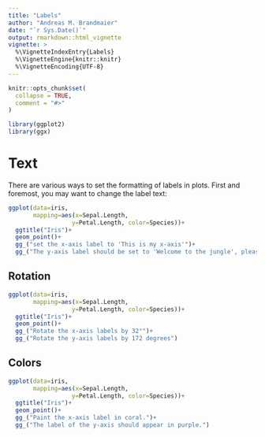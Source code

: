 ```yaml
---
title: "Labels"
author: "Andreas M. Brandmaier"
date: "`r Sys.Date()`"
output: rmarkdown::html_vignette
vignette: >
  %\VignetteIndexEntry{Labels}
  %\VignetteEngine{knitr::knitr}
  %\VignetteEncoding{UTF-8}
---
```


```r
knitr::opts_chunk$set(
  collapse = TRUE,
  comment = "#>"
)

library(ggplot2)
library(ggx)
```

# Text

There are various ways to set the formatting of labels in plots. First and foremost, you may want to change the label text:

```r
ggplot(data=iris, 
       mapping=aes(x=Sepal.Length, 
                  y=Petal.Length, color=Species))+
  ggtitle("Iris")+
  geom_point()+
  gg_("set the x-axis label to 'This is my x-axis'")+
  gg_("The y-axis label should be set to 'Welcome to the jungle', please")
```

## Rotation

```r
ggplot(data=iris, 
       mapping=aes(x=Sepal.Length, 
                  y=Petal.Length, color=Species))+
  ggtitle("Iris")+
  geom_point()+
  gg_("Rotate the x-axis labels by 32°")+
  gg_("Rotate the y-axis labels by 172 degrees")
```

## Colors

```r
ggplot(data=iris, 
       mapping=aes(x=Sepal.Length, 
                  y=Petal.Length, color=Species))+
  ggtitle("Iris")+
  geom_point()+
  gg_("Paint the x-axis label in coral.")+
  gg_("The label of the y-axis should appear in purple.")
```
